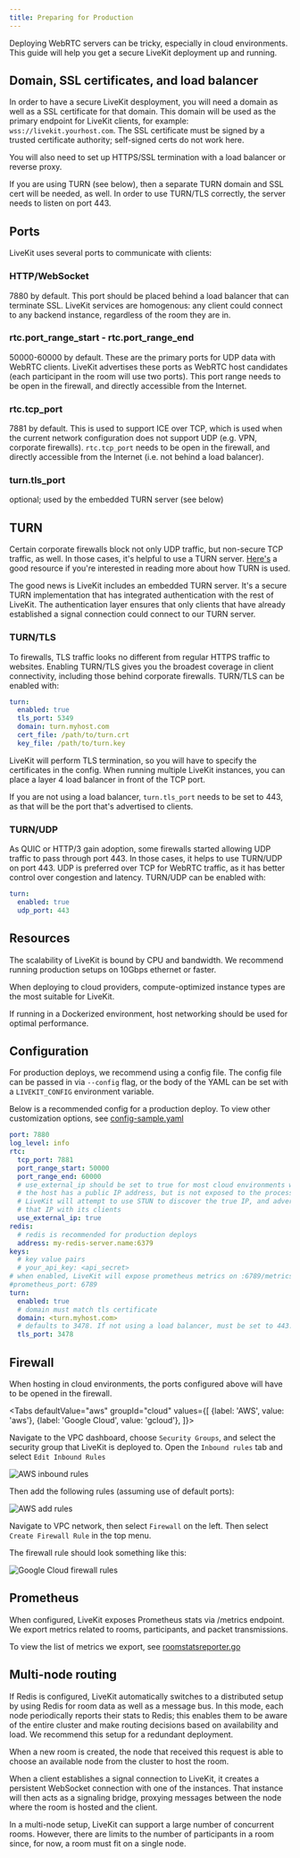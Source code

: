 ```yaml
---
title: Preparing for Production
---
```


Deploying WebRTC servers can be tricky, especially in cloud environments. This guide will help you get a secure LiveKit deployment up and running.

## Domain, SSL certificates, and load balancer

In order to have a secure LiveKit desployment, you will need a domain as well as a SSL certificate for that domain. This domain will be used as the primary endpoint for LiveKit clients, for example: `wss://livekit.yourhost.com`. The SSL certificate must be signed by a trusted certificate authority; self-signed certs do not work here.

You will also need to set up HTTPS/SSL termination with a load balancer or reverse proxy.

If you are using TURN (see below), then a separate TURN domain and SSL cert will be needed, as well. In order to use TURN/TLS correctly, the server needs to listen on port 443.

## Ports

LiveKit uses several ports to communicate with clients:

### HTTP/WebSocket

7880 by default. This port should be placed behind a load balancer that can terminate SSL. LiveKit services are homogenous: any client could connect to any backend instance, regardless of the room they are in.

### rtc.port_range_start - rtc.port_range_end

50000-60000 by default. These are the primary ports for UDP data with WebRTC clients. LiveKit advertises these ports as WebRTC host candidates (each participant in the room will use two ports). This port range needs to be open in the firewall, and directly accessible from the Internet.

### rtc.tcp_port

7881 by default. This is used to support ICE over TCP, which is used when the current network configuration does not support UDP (e.g. VPN, corporate firewalls). `rtc.tcp_port` needs to be open in the firewall, and directly accessible from the Internet (i.e. not behind a load balancer).

### turn.tls_port

optional; used by the embedded TURN server (see below)

## TURN

Certain corporate firewalls block not only UDP traffic, but non-secure TCP traffic, as well. In those cases, it's helpful to use a TURN server. [Here's](https://bloggeek.me/webrtc-turn/) a good resource if you're interested in reading more about how TURN is used.

The good news is LiveKit includes an embedded TURN server. It's a secure TURN implementation that has integrated authentication with the rest of LiveKit. The authentication layer ensures that only clients that have already established a signal connection could connect to our TURN server.

### TURN/TLS

To firewalls, TLS traffic looks no different from regular HTTPS traffic to websites. Enabling TURN/TLS gives you the broadest coverage in client connectivity, including those behind corporate firewalls. TURN/TLS can be enabled with:

```yaml title="config.yaml"
turn:
  enabled: true
  tls_port: 5349
  domain: turn.myhost.com
  cert_file: /path/to/turn.crt
  key_file: /path/to/turn.key
```

LiveKit will perform TLS termination, so you will have to specify the certificates in the config. When running multiple LiveKit instances, you can place a layer 4 load balancer in front of the TCP port.

If you are not using a load balancer, `turn.tls_port` needs to be set to 443, as that will be the port that's advertised to clients.

### TURN/UDP

As QUIC or HTTP/3 gain adoption, some firewalls started allowing UDP traffic to pass through port 443. In those cases, it helps to use TURN/UDP on port 443. UDP is preferred over TCP for WebRTC traffic, as it has better control over congestion and latency. TURN/UDP can be enabled with:

```yaml title="config.yaml"
turn:
  enabled: true
  udp_port: 443
```

## Resources

The scalability of LiveKit is bound by CPU and bandwidth. We recommend running production setups on 10Gbps ethernet or faster.

When deploying to cloud providers, compute-optimized instance types are the most suitable for LiveKit.

If running in a Dockerized environment, host networking should be used for optimal performance.

## Configuration

For production deploys, we recommend using a config file. The config file can be passed in via `--config` flag, or the body of the YAML can be set with a `LIVEKIT_CONFIG` environment variable.

Below is a recommended config for a production deploy. To view other customization options, see [config-sample.yaml](https://github.com/livekit/livekit-server/blob/master/config-sample.yaml)

```yaml title="config.yaml"
port: 7880
log_level: info
rtc:
  tcp_port: 7881
  port_range_start: 50000
  port_range_end: 60000
  # use_external_ip should be set to true for most cloud environments where
  # the host has a public IP address, but is not exposed to the process.
  # LiveKit will attempt to use STUN to discover the true IP, and advertise
  # that IP with its clients
  use_external_ip: true
redis:
  # redis is recommended for production deploys
  address: my-redis-server.name:6379
keys:
  # key value pairs
  # your_api_key: <api_secret>
# when enabled, LiveKit will expose prometheus metrics on :6789/metrics
#prometheus_port: 6789
turn:
  enabled: true
  # domain must match tls certificate
  domain: <turn.myhost.com>
  # defaults to 3478. If not using a load balancer, must be set to 443.
  tls_port: 3478
```

## Firewall

When hosting in cloud environments, the ports configured above will have to be opened in the firewall.

<Tabs
  defaultValue="aws"
  groupId="cloud"
  values={[
    {label: 'AWS', value: 'aws'},
    {label: 'Google Cloud', value: 'gcloud'},
  ]}>
  <TabItem value="aws">

Navigate to the VPC dashboard, choose `Security Groups`, and select the security group that LiveKit is deployed to.
Open the `Inbound rules` tab and select `Edit Inbound Rules`

![AWS inbound rules](/img/deploy/aws-inbound-rules.png)

Then add the following rules (assuming use of default ports):

![AWS add rules](/img/deploy/aws-inbound-rules-2.png)

  </TabItem>
  <TabItem value="gcloud">

Navigate to VPC network, then select `Firewall` on the left. Then select `Create Firewall Rule` in the top menu.

The firewall rule should look something like this:

![Google Cloud firewall rules](/img/deploy/gcloud-firewall-rules.png)

  </TabItem>
</Tabs>


## Prometheus

When configured, LiveKit exposes Prometheus stats via /metrics endpoint. We export metrics related to rooms, participants, and packet transmissions.

To view the list of metrics we export, see [roomstatsreporter.go](https://github.com/livekit/livekit-server/blob/master/pkg/utils/stats/roomstatsreporter.go)

## Multi-node routing

If Redis is configured, LiveKit automatically switches to a distributed setup by using Redis for room data as well as a message bus. In this mode, each node periodically reports their stats to Redis; this enables them to be aware of the entire cluster and make routing decisions based on availability and load. We recommend this setup for a redundant deployment.

When a new room is created, the node that received this request is able to choose an available node from the cluster to host the room.

When a client establishes a signal connection to LiveKit, it creates a persistent WebSocket connection with one of the instances. That instance will then acts as a signaling bridge, proxying messages between the node where the room is hosted and the client.

In a multi-node setup, LiveKit can support a large number of concurrent rooms. However, there are limits to the number of participants in a room since, for now, a room must fit on a single node.
